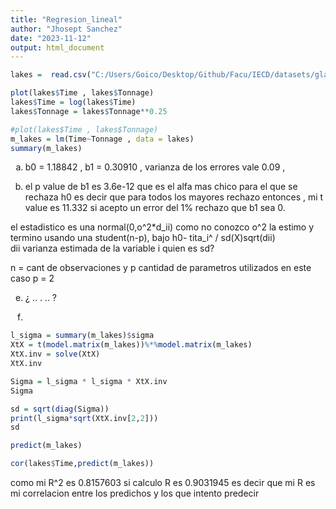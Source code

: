```yaml
---
title: "Regresion_lineal"
author: "Jhosept Sanchez"
date: "2023-11-12"
output: html_document
---
```


```r
lakes =  read.csv("C:/Users/Goico/Desktop/Github/Facu/IECD/datasets/glakes.csv")

plot(lakes$Time , lakes$Tonnage)
lakes$Time = log(lakes$Time)
lakes$Tonnage = lakes$Tonnage**0.25
```


```r

#plot(lakes$Time , lakes$Tonnage)
m_lakes = lm(Time~Tonnage , data = lakes)
summary(m_lakes)
```
a) b0 = 1.18842 , b1 = 0.30910 , varianza de los errores vale 0.09 , 

d) el p value de b1 es 3.6e-12 que es el alfa mas chico para el que se rechaza h0 es decir que para todos los mayores rechazo entonces , mi t value es 11.332
si acepto un error del 1% rechazo que b1 sea 0.

el estadistico es una normal(0,o^2*d_ii) como no conozco o^2 la estimo 
y termino usando una student(n-p), bajo h0- 
tita_i^ / sd(X)sqrt(dii)  
dii varianza estimada de la variable i 
quien es sd? 

n = cant de observaciones y p  cantidad de parametros utilizados en este caso p = 2 


e) ¿ .. . .. ? 

f) 

```r
l_sigma = summary(m_lakes)$sigma
XtX = t(model.matrix(m_lakes))%*%model.matrix(m_lakes)
XtX.inv = solve(XtX)
XtX.inv
```


```r
Sigma = l_sigma * l_sigma * XtX.inv
Sigma
```
```r
sd = sqrt(diag(Sigma))
print(l_sigma*sqrt(XtX.inv[2,2]))
sd
```
```r
predict(m_lakes)
```
```r
cor(lakes$Time,predict(m_lakes))
```
como mi R^2 es 0.8157603 si calculo R es 0.9031945 es decir que mi R es mi correlacion entre los predichos y los que intento 
predecir 






